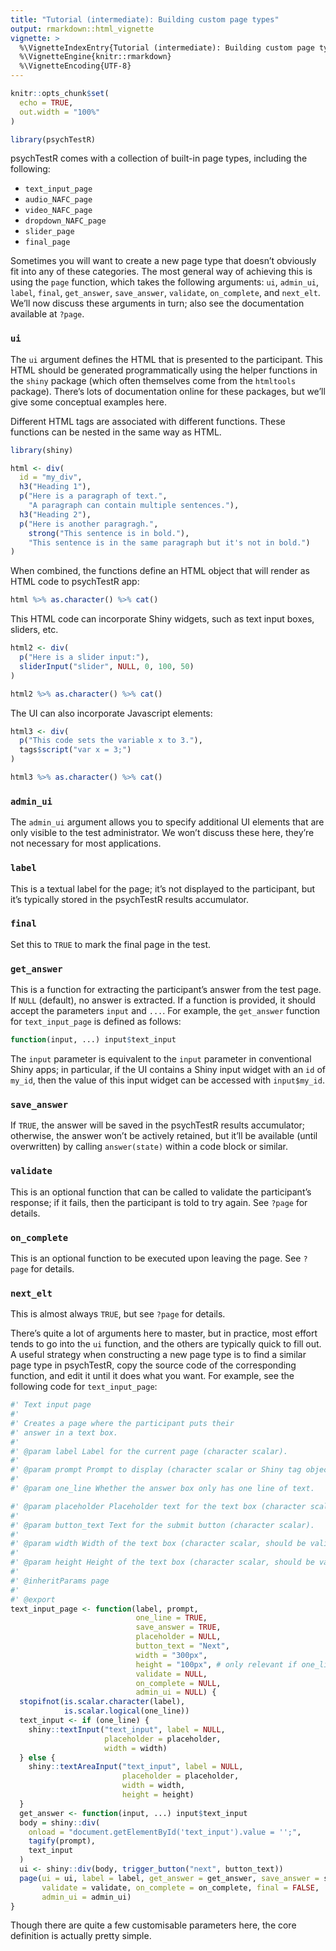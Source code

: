 ```yaml
---
title: "Tutorial (intermediate): Building custom page types"
output: rmarkdown::html_vignette
vignette: >
  %\VignetteIndexEntry{Tutorial (intermediate): Building custom page types}
  %\VignetteEngine{knitr::rmarkdown}
  %\VignetteEncoding{UTF-8}
---
```


```r
knitr::opts_chunk$set(
  echo = TRUE,
  out.width = "100%"
)

library(psychTestR)
```

psychTestR comes with a collection of built-in page types, including the following:

- `text_input_page`
- `audio_NAFC_page`
- `video_NAFC_page`
- `dropdown_NAFC_page`
- `slider_page`
- `final_page`

Sometimes you will want to create a new page type that doesn't 
obviously fit into any of these categories.
The most general way of achieving this is using the `page` function,
which takes the following arguments:
`ui`, `admin_ui`, `label`, `final`, `get_answer`, `save_answer`,
`validate`, `on_complete`, and `next_elt`.
We'll now discuss these arguments in turn;
also see the documentation available at `?page`.

### `ui`

The `ui` argument defines the HTML that is presented to the participant.
This HTML should be generated programmatically using the 
helper functions in the `shiny` package
(which often themselves come from the `htmltools` package).
There's lots of documentation online for these packages, but we'll
give some conceptual examples here.

Different HTML tags are associated with different functions.
These functions can be nested in the same way as HTML.

```r
library(shiny)

html <- div(
  id = "my_div",
  h3("Heading 1"),
  p("Here is a paragraph of text.", 
    "A paragraph can contain multiple sentences."),
  h3("Heading 2"),
  p("Here is another paragragh.",
    strong("This sentence is in bold."),
    "This sentence is in the same paragraph but it's not in bold.")
)
```

When combined, the functions define an HTML object that will
render as HTML code to psychTestR app:

```r
html %>% as.character() %>% cat()
```

This HTML code can incorporate Shiny widgets, such 
as text input boxes, sliders, etc.

```r
html2 <- div(
  p("Here is a slider input:"),
  sliderInput("slider", NULL, 0, 100, 50)
) 

html2 %>% as.character() %>% cat()
```

The UI can also incorporate Javascript elements:

```r
html3 <- div(
  p("This code sets the variable x to 3."),
  tags$script("var x = 3;")
)

html3 %>% as.character() %>% cat()
```

### `admin_ui`

The `admin_ui` argument allows you to specify additional UI elements
that are only visible to the test administrator.
We won't discuss these here, they're not necessary for most applications.

### `label`

This is a textual label for the page; it's not displayed to the participant,
but it's typically stored in the psychTestR results accumulator.

### `final`

Set this to `TRUE` to mark the final page in the test.

### `get_answer`

This is a function for extracting the participant's answer from the test page.
If `NULL` (default), no answer is extracted.
If a function is provided, it should accept the parameters
`input` and `...`. For example, the `get_answer` function
for `text_input_page` is defined as follows:

``` r
function(input, ...) input$text_input
```

The `input` parameter is equivalent to the `input` parameter
in conventional Shiny apps;
in particular, if the UI contains a Shiny input widget with an `id` of
`my_id`, then the value of this input widget can be accessed with 
`input$my_id`.

### `save_answer`

If `TRUE`, the answer will be saved in the psychTestR results accumulator;
otherwise, the answer won't be actively retained,
but it'll be available (until overwritten) by calling `answer(state)`
within a code block or similar.

### `validate`

This is an optional function that can be called to validate the participant's response;
if it fails, then the participant is told to try again.
See `?page` for details.

### `on_complete`

This is an optional function to be executed upon leaving the page.
See `?page` for details.


### `next_elt`

This is almost always `TRUE`, but see `?page` for details.

There's quite a lot of arguments here to master,
but in practice, most effort tends to go into the `ui` function,
and the others are typically quick to fill out.
A useful strategy when constructing a new page type is to find
a similar page type in psychTestR,
copy the source code of the corresponding function,
and edit it until it does what you want.
For example, see the following code for `text_input_page`:

``` r
#' Text input page
#'
#' Creates a page where the participant puts their
#' answer in a text box.
#'
#' @param label Label for the current page (character scalar).
#'
#' @param prompt Prompt to display (character scalar or Shiny tag object).
#'
#' @param one_line Whether the answer box only has one line of text.

#' @param placeholder Placeholder text for the text box (character scalar).
#'
#' @param button_text Text for the submit button (character scalar).
#'
#' @param width Width of the text box (character scalar, should be valid HTML).
#'
#' @param height Height of the text box (character scalar, should be valid HTML).
#'
#' @inheritParams page
#'
#' @export
text_input_page <- function(label, prompt,
                            one_line = TRUE,
                            save_answer = TRUE,
                            placeholder = NULL,
                            button_text = "Next",
                            width = "300px",
                            height = "100px", # only relevant if one_line == FALSE
                            validate = NULL,
                            on_complete = NULL,
                            admin_ui = NULL) {
  stopifnot(is.scalar.character(label),
            is.scalar.logical(one_line))
  text_input <- if (one_line) {
    shiny::textInput("text_input", label = NULL,
                     placeholder = placeholder,
                     width = width)
  } else {
    shiny::textAreaInput("text_input", label = NULL,
                         placeholder = placeholder,
                         width = width,
                         height = height)
  }
  get_answer <- function(input, ...) input$text_input
  body = shiny::div(
    onload = "document.getElementById('text_input').value = '';",
    tagify(prompt),
    text_input
  )
  ui <- shiny::div(body, trigger_button("next", button_text))
  page(ui = ui, label = label, get_answer = get_answer, save_answer = save_answer,
       validate = validate, on_complete = on_complete, final = FALSE,
       admin_ui = admin_ui)
}
```

Though there are quite a few customisable parameters here,
the core definition is actually pretty simple.
